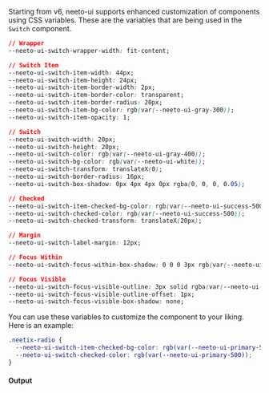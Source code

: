 Starting from v6, neeto-ui supports enhanced customization of components using
CSS variables. These are the variables that are being used in the `Switch`
component.

```css
// Wrapper
--neeto-ui-switch-wrapper-width: fit-content;

// Switch Item
--neeto-ui-switch-item-width: 44px;
--neeto-ui-switch-item-height: 24px;
--neeto-ui-switch-item-border-width: 2px;
--neeto-ui-switch-item-border-color: transparent;
--neeto-ui-switch-item-border-radius: 20px;
--neeto-ui-switch-item-bg-color: rgb(var(--neeto-ui-gray-300));
--neeto-ui-switch-item-opacity: 1;

// Switch
--neeto-ui-switch-width: 20px;
--neeto-ui-switch-height: 20px;
--neeto-ui-switch-color: rgb(var(--neeto-ui-gray-400));
--neeto-ui-switch-bg-color: rgb(var(--neeto-ui-white));
--neeto-ui-switch-transform: translateX(0);
--neeto-ui-switch-border-radius: 16px;
--neeto-ui-switch-box-shadow: 0px 4px 4px 0px rgba(0, 0, 0, 0.05);

// Checked
--neeto-ui-switch-item-checked-bg-color: rgb(var(--neeto-ui-success-500));
--neeto-ui-switch-checked-color: rgb(var(--neeto-ui-success-500));
--neeto-ui-switch-checked-transform: translateX(20px);

// Margin
--neeto-ui-switch-label-margin: 12px;

// Focus Within
--neeto-ui-switch-focus-within-box-shadow: 0 0 0 3px rgb(var(--neeto-ui-gray-200));

// Focus Visible
--neeto-ui-switch-focus-visible-outline: 3px solid rgba(var(--neeto-ui-primary-500), 50%);
--neeto-ui-switch-focus-visible-outline-offset: 1px;
--neeto-ui-switch-focus-visible-box-shadow: none;
```

You can use these variables to customize the component to your liking. Here is
an example:

```css
.neetix-radio {
  --neeto-ui-switch-item-checked-bg-color: rgb(var(--neeto-ui-primary-500));
  --neeto-ui-switch-checked-color: rgb(var(--neeto-ui-primary-500));
}
```

#### Output
